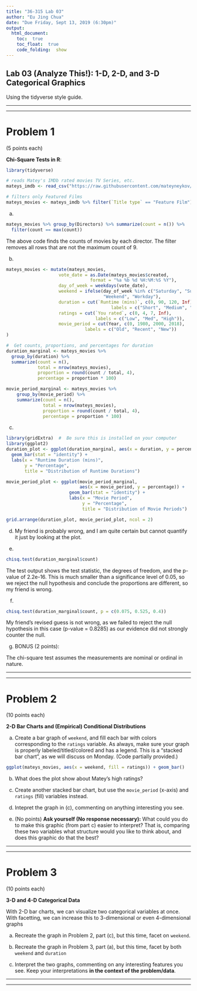 ```yaml
---
title: "36-315 Lab 03"
author: "Eu Jing Chua"
date: "Due Friday, Sept 13, 2019 (6:30pm)"
output: 
  html_document:
    toc:  true
    toc_float:  true
    code_folding:  show
---
```



##  Lab 03 (Analyze This!): 1-D, 2-D, and 3-D Categorical Graphics

Using the tidyverse style guide.
***
***

<!--
#  Example Graphic

This is an example to look at it. No questions involved.

<div style="width:750px">
![](https://raw.githubusercontent.com/mateyneykov/315_code_data/master/data/calourie-sour-Academic-Task-1-IELTS-1.png)
</div>




+  First, explain what is being shown in the graph.  What is being plotted on each axis?  What do the colors correspond to?  What are the units (if applicable)?  What are the ranges of different variables (if applicable)?  Where does the data come from (if applicable)?

+  Next, explain the main takeaway of the graph.  What do you want the viewer to understand after having seen this graph?

+  If applicable, explain any secondary takeaways or other interesting findings.

+  Finally, for this class, but not necessarily in general:  Critique the graph.  What do you like/dislike?  What would you keep/change?  Etc.

-->

***
***

#  Problem 1

(5 points each)

**Chi-Square Tests in R**:  

```r
library(tidyverse)

# reads Matey's IMDb rated movies TV Series, etc.
mateys_imdb <- read_csv("https://raw.githubusercontent.com/mateyneykov/315_code_data/master/data/mateys_imdb_ratings.csv")

# filters only Featured Films
mateys_movies <- mateys_imdb %>% filter(`Title type` == "Feature Film")
```

a.
```r
mateys_movies %>% group_by(Directors) %>% summarize(count = n()) %>% 
  filter(count == max(count))
```

The above code finds the counts of movies by each director. The filter removes all rows that are not the maximum count of 9.

b.

```r
mateys_movies <- mutate(mateys_movies, 
                    vote_date = as.Date(mateys_movies$created, 
                                format = "%a %b %d %H:%M:%S %Y"),
                    day_of_week = weekdays(vote_date),
                    weekend = ifelse(day_of_week %in% c("Saturday", "Sunday"), 
                                     "Weekend", "Workday"),
                    duration = cut(`Runtime (mins)`, c(0, 90, 120, Inf), 
                                        labels = c("Short", "Medium", "Long")),
                    ratings = cut(`You rated`, c(0, 4, 7, Inf),
                                  labels = c("Low", "Med", "High")),
                    movie_period = cut(Year, c(0, 1980, 2000, 2018),
                              labels = c("Old", "Recent", "New"))
)
```

```r
#  Get counts, proportions, and percentages for duration
duration_marginal <- mateys_movies %>%
  group_by(duration) %>%
  summarize(count = n(), 
            total = nrow(mateys_movies),
            proportion = round(count / total, 4),
            percentage = proportion * 100)

movie_period_marginal <- mateys_movies %>%
    group_by(movie_period) %>%
    summarize(count = n(),
              total = nrow(mateys_movies),
              proportion = round(count / total, 4),
              percentage = proportion * 100)
```

c.

```r
library(gridExtra)  #  Be sure this is installed on your computer
library(ggplot2)
duration_plot <- ggplot(duration_marginal, aes(x = duration, y = percentage)) + 
  geom_bar(stat = "identity") +
  labs(x = "Runtime Duration (mins)",
       y = "Percentage",
       title = "Distribution of Runtime Durations")

movie_period_plot <- ggplot(movie_period_marginal,
                            aes(x = movie_period, y = percentage)) +
                        geom_bar(stat = "identity") +
                        labs(x = "Movie Period",
                             y = "Percentage",
                             title = "Distribution of Movie Periods")

grid.arrange(duration_plot, movie_period_plot, ncol = 2)
```

d.  My friend is probably wrong, and I am quite certain but cannot quantify it just by looking at the plot.

e.

```r
chisq.test(duration_marginal$count)
```

The test output shows the test statistic, the degrees of freedom, and the p-value of 2.2e-16. This is much smaller than a significance level of 0.05, so we reject the null hypothesis and conclude the proportions are different, so my friend is wrong.


f.

```r
chisq.test(duration_marginal$count, p = c(0.075, 0.525, 0.4))
```

My friend's revised guess is not wrong, as we failed to reject the null hypothesis in this case (p-value = 0.8285) as our evidence did not strongly counter the null.


g.  BONUS (2 points):

The chi-square test assumes the measurements are nominal or ordinal in nature.

***
***


#  Problem 2

(10 points each)

**2-D Bar Charts and (Empirical) Conditional Distributions**

a.  Create a bar graph of `weekend`, and fill each bar with colors corresponding to the `ratings` variable.  As always, make sure your graph is properly labeled/titled/colored and has a legend.  This is a "stacked bar chart", as we will discuss on Monday.  (Code partially provided.)

```r
ggplot(mateys_movies, aes(x = weekend, fill = ratings)) + geom_bar()
```

b.  What does the plot show about Matey's high ratings?

c.  Create another stacked bar chart, but use the `movie_period` (x-axis) and `ratings` (fill) variables instead.

d.  Intepret the graph in (c), commenting on anything interesting you see.

e. (No points) **Ask yourself (No response necessary):** What could you do to make this graphic (from part c) easier to interpret? That is, comparing these two variables what structure would you like to think about, and does this graphic do that the best?

***
***


#  Problem 3

(10 points each)

**3-D and 4-D Categorical Data**

With 2-D bar charts, we can visualize two categorical variables at once.  With facetting, we can increase this to 3-dimensional or even 4-dimensional graphs

a.  Recreate the graph in Problem 2, part (c), but this time, facet on `weekend`.

b.  Recreate the graph in Problem 3, part (a), but this time, facet by both `weekend` and `duration`

c.  Interpret the two graphs, commenting on any interesting features you see.  Keep your interpretations **in the context of the problem/data**.


***
***
